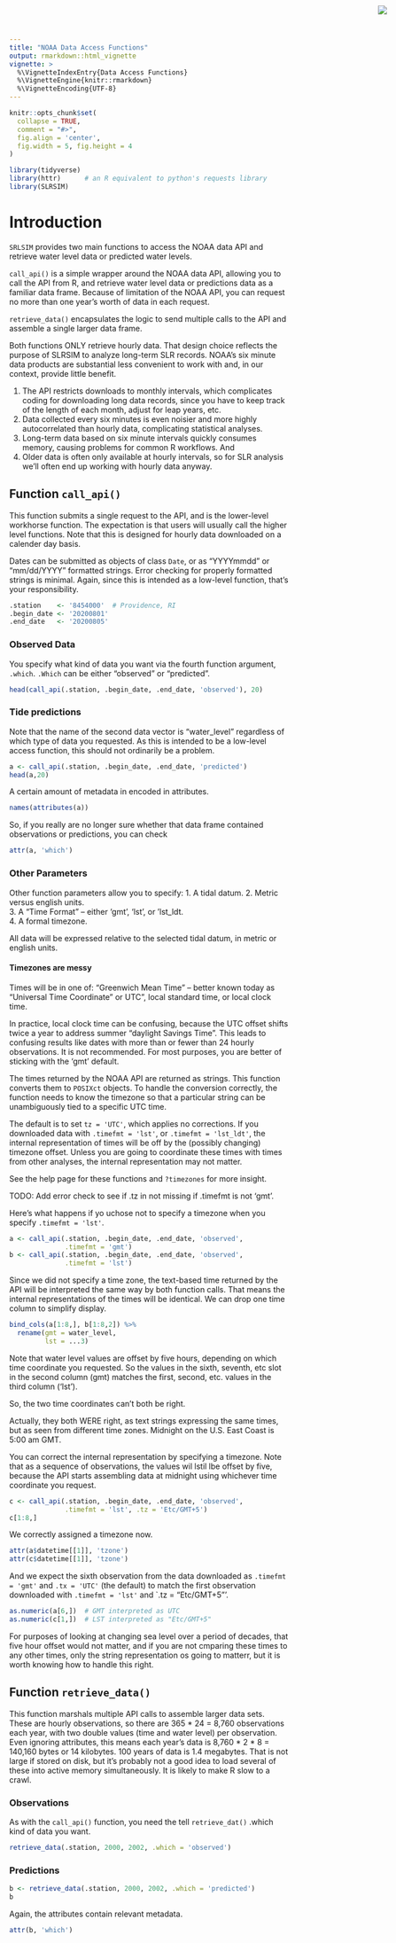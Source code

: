 ```yaml
---
title: "NOAA Data Access Functions"
output: rmarkdown::html_vignette
vignette: >
  %\VignetteIndexEntry{Data Access Functions}
  %\VignetteEngine{knitr::rmarkdown}
  %\VignetteEncoding{UTF-8}
---
```



```r
knitr::opts_chunk$set(
  collapse = TRUE,
  comment = "#>",
  fig.align = 'center',
  fig.width = 5, fig.height = 4
)
```

<img
    src="https://www.cascobayestuary.org/wp-content/uploads/2014/04/logo_sm.jpg"
    style="position:absolute;top:10px;right:50px;" />


```r
library(tidyverse)
library(httr)      # an R equivalent to python's requests library
library(SLRSIM)
```


# Introduction
`SRLSIM` provides two main functions to access the NOAA data API and retrieve
water level data or predicted water levels.

`call_api()` is a simple wrapper around the NOAA data API, allowing you to call
the API from R, and retrieve water level data or predictions data as a familiar 
data frame.  Because of limitation of the NOAA API, you can request no more than
one year's worth of data in each request.

`retrieve_data()` encapsulates the logic to send multiple calls to the API and
assemble a single larger data frame.  

Both functions ONLY retrieve hourly data.  That design choice 
reflects the purpose of SLRSIM to analyze long-term SLR records. NOAA's six
minute data products are substantial less convenient to work with and, in our
context, provide little benefit.

1.  The API restricts downloads to monthly intervals, which complicates coding
    for downloading long data records, since you have to keep track of the
    length of each month, adjust for leap years, etc.  
2.  Data collected every six minutes is even noisier and more highly 
    autocorrelated than hourly data, complicating statistical analyses.  
3.  Long-term data based on six minute intervals quickly consumes memory,
    causing problems for common R workflows. And  
3.  Older data is often only available at hourly intervals, so for SLR analysis
    we'll often end up working with hourly data anyway.

## Function `call_api()`
This function submits a single request to the API, and is the lower-level
workhorse function. The expectation is that users will usually call the higher
level functions. Note that this is designed for hourly data downloaded on a calender day basis.

Dates can be submitted as objects of class `Date`, or as "YYYYmmdd" or
"mm/dd/YYYY" formatted strings. Error checking for properly formatted strings
is minimal.  Again, since this is intended as  a low-level function, that's your
responsibility.

```r
.station    <- '8454000'  # Providence, RI
.begin_date <- '20200801'
.end_date   <- '20200805'
```

### Observed Data
You specify what kind of data you want via the fourth function argument, 
`.which`.  `.Which` can be either "observed" or "predicted".
```r
head(call_api(.station, .begin_date, .end_date, 'observed'), 20)
```
### Tide predictions
Note that the name of the second data vector is "water_level" regardless of 
which type of data you requested.  As this is intended to be a low-level access function, this should not ordinarily be a problem.
```r
a <- call_api(.station, .begin_date, .end_date, 'predicted')
head(a,20)
```
A certain amount of metadata in encoded in attributes.
```r
names(attributes(a))
```

So, if you really are no longer sure whether that data frame contained 
observations or predictions, you can check
```r
attr(a, 'which')
```

### Other Parameters
Other function parameters allow you to specify:
1.  A tidal datum. 
2.  Metric versus english units.  
3.  A "Time Format"   -- either 'gmt', 'lst', or 'lst_ldt.  
4.  A formal timezone. 

All data will be expressed relative to the selected tidal datum, in metric or english units.

#### Timezones are messy
Times will be in one of:  "Greenwich Mean Time" -- better known today as
"Universal Time Coordinate" or UTC", local standard time, or local clock time.

In practice, local clock time can be confusing, because the UTC offset shifts
twice a year to address summer "daylight Savings Time". This leads to confusing results like dates with more than or fewer than 24 hourly observations.  It is 
not recommended.  For most purposes, you are better of sticking with the 'gmt' default.

The times returned by the NOAA API are returned as strings. This function 
converts them to `POSIXct` objects. To handle the conversion correctly, the 
function needs to know the timezone so that a particular string can be
unambiguously tied to a specific UTC time.

The default is to set `tz = 'UTC'`, which applies no corrections. If you
downloaded data with `.timefmt = 'lst'`,  or `.timefmt = 'lst_ldt'`, the
internal representation of times will be off by the (possibly changing) timezone
offset. Unless you are going to coordinate these times with times from other
analyses, the internal representation may not matter.

See the help page for these functions
and `?timezones` for more insight. 

TODO:  Add error check to see if .tz in not missing if .timefmt is not 'gmt'.

Here's what happens if yo uchose not to specify a timezone when you specify
`.timefmt = 'lst'`.
```r
a <- call_api(.station, .begin_date, .end_date, 'observed',
              .timefmt = 'gmt')
b <- call_api(.station, .begin_date, .end_date, 'observed',
              .timefmt = 'lst')
```

Since we did not specify a time zone, the text-based time returned by the API
will be interpreted the same way by both function calls.  That means the 
internal representations of the times will  be identical. We can drop one time
column to simplify display.
```r
bind_cols(a[1:8,], b[1:8,2]) %>%
  rename(gmt = water_level,
         lst = ...3)
```
Note that water level values are offset by five hours, depending on which time
coordinate you requested.  So the values in the sixth, seventh, etc slot in the
second column (gmt) matches the first, second, etc. values in the third column
('lst').  

So, the two time coordinates can't both be right.

Actually, they both WERE right, as text strings expressing the same times, but as seen from different time zones. Midnight on the U.S. East Coast is 5:00 am GMT.

You can correct the internal representation by specifying a timezone.  Note that
as a sequence of observations, the values wil lstil lbe offset by five, because 
the API starts assembling data at midnight using whichever time coordinate you request.
```r
c <- call_api(.station, .begin_date, .end_date, 'observed',
              .timefmt = 'lst', .tz = 'Etc/GMT+5')
c[1:8,]
```
We correctly assigned a timezone now.
```r
attr(a$datetime[[1]], 'tzone')
attr(c$datetime[[1]], 'tzone')
```
And we  expect the sixth observation from the data downloaded as `.timefmt = 'gmt'` and `.tx = 'UTC'` (the default) to match the first observation downloaded with
`.timefmt = 'lst'` and `.tz = "Etc/GMT+5"'.
```r
as.numeric(a[6,])  # GMT interpreted as UTC
as.numeric(c[1,])  # LST interpreted as "Etc/GMT+5"
```

For purposes of looking at changing sea level over a period of decades, that
five hour offset would not matter, and if you are not cmparing these times to any other times, only the string representation os going to matterr, but it is worth knowing how to handle this right.


## Function `retrieve_data()`
This function marshals multiple API calls to assemble larger data sets. These
are hourly observations, so there are 365 * 24 = 8,760 observations each year,
with two double values (time and water level) per observation.  Even ignoring
attributes, this means each year's data is 8,760 * 2 * 8 = 140,160 bytes or
14 kilobytes. 100 years of data is 1.4 megabytes.  That is not large if stored
on disk, but it's probably not a good idea to load several of these into active
memory simultaneously.  It is likely to make R slow to a crawl.

### Observations
As with the `call_api()` function, you need the tell `retrieve_dat()` .which
kind of data you want. 
```r
retrieve_data(.station, 2000, 2002, .which = 'observed')
```
### Predictions
```r
b <- retrieve_data(.station, 2000, 2002, .which = 'predicted')
b
```

Again, the attributes contain relevant metadata.
```r
attr(b, 'which')
```

